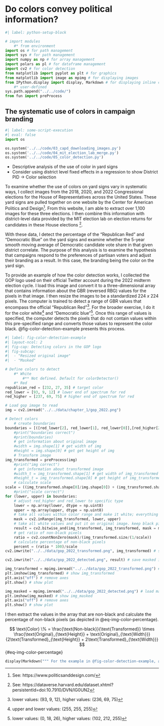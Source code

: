 # Do colors convey political information?

<!--
    # Notes:
        ## Code:
            ### pre-test:
                #### 00_pre-test.py
                #### table called pre-test
            ### Scraping:
                #### CAPD
                    ##### Execute 01_capd_text_scraping.ipynb interactively
                        ###### table called ch_1_capd_yard_signs
                    ##### Execute 02_capd_img_scraping.ipynb interactively
                        ###### table called ch_1_capd_yard_signs
                    ##### Execute 03_capd_downloading_images.py
                        ###### does so at end of 02_capd_img_scraping.ipynb
                    ##### Execute 04_mit_election_lab_merge.py
                        ###### does so in the some-script-execution block below
        ## Writing:
-->
```{python}
#| label: python-setup-block

# import modules
    #* from environment
import os # for path management
import sys # for path management
import numpy as np # for array management
import polars as pl # for dataframe management
import cv2 # for color detection
from matplotlib import pyplot as plt # for graphics
from matplotlib import image as mpimg # for displaying images
from IPython.display import display, Markdown # for displaying inline code
    #* user-defined
sys.path.append("../../code/")
from fun import preProcess
```


## The systematic use of colors in campaign branding

```{python}
#| label: some-script-execution
#| eval: false
import os

os.system('../../code/03_capd_downloading_images.py')
os.system('../../code/04_mit_election_lab_merge.py')
os.system('../../code/05_color_detection.py')
```

- Descriptive analysis of the use of color in yard signs
- Consider using district level fixed effects in a regression to show District PID $\rightarrow$ Color selection

To examine whether the use of colors on yard signs vary in systematic ways, I collect images from the 2018, 2020, and 2022 Congressional elections for the House of Representatives across the United States. These yard signs are pulled together on one website by the Center for American Politics and Design^[See: https://www.politicsanddesign.com/]. From this website, I am able to extract over 1,100 images for these three elections. I then combine this information with district-level data provided by the MIT election lab on election returns for candidates in these House elections ^[See: https://dataverse.harvard.edu/dataset.xhtml?persistentId=doi:10.7910/DVN/IG0UN2].

With these data, I detect the percentage of the "Republican Red" and "Democratic Blue" on the yard signs and examine whether the 5-year smooth moving average of Democratic candidate vote share in that given district correlate. The purpose of this analysis is to examine the hypothesis that campaigns respond to the preferences of partisan voters and adjust their branding as a result. In this case, the branding being the color on the yard sign.

To provide an example of how the color detection works, I collected the GOP logo used on their official Twitter account during the 2022 midterm election cycle. I load this image and convert it to a three-dimensional array that contains information about the GBR (reversed RBG) values for the pixels in that image. I then resize the images to be a standardized 224 $x$ 224 pixels. The computer is trained to detect a range of GBR values that encompass the official "Republican Red"^[lower values: (93, 9, 12), higher values: (236, 69, 75)]. For the broader exercise, I do it for the color white^[upper and lower values: (255, 255, 255)] and "Democratic blue"^[lower values: (0, 18, 26), higher values: (102, 212, 255)]. Once this range of values is specified, the computer detects the pixels that do not contain values within this pre-specified range and converts those values to represent the color black. @fig-color-detection-example presents this process.

```{python}
#| label: fig-color-detection-example
#| layout-ncol: 2
#| fig-cap: Detecting colors in the GOP logo
#| fig-subcap:
#|  - "Resized original image"
#|  - "Masked"

# Define colors to detect
    #* White
        #** Not defined. Default for colorDetector()
    #* Red
republican_red = [232, 27, 35] # target color
red_lower = [93, 9, 12] # lower end of spectrum for red
red_higher = [237, 69, 75] # higher end of spectrum for red

# Load gop image to read
img = cv2.imread("../../data/chapter_1/gop_2022.png")

# Detect colors
    # create boundaries 
boundaries = [([red_lower[2], red_lower[1], red_lower[0]],[red_higher[2], red_higher[1], red_higher[0]])]
    #print("boundaries correct") 
    #print(boundaries)
    # get information about original image
    #width = img.shape[1] # get width of img
    #height = img.shape[0] # get get height of img
    # Transform image
img_transformed = preProcess(img)
    #print("img correct")
    # get information about transformed image
    #width_t = img_transformed.shape[1] # get width of img_transformed
    #height_t = img_transformed.shape[0] # get height of img_transformed
    # calculate scale
scale = ((img_transformed.shape[0]/img.shape[0]) + (img_transformed.shape[1]/img.shape[1]))/2
    #print("scale correct")
for (lower, upper) in boundaries:
    # adjust red_higher and red_lower to specific type
    lower = np.array(lower, dtype = np.uint8)
    upper = np.array(upper, dtype = np.uint8)
    # take all values within color range and make it white; everything else black
    mask = cv2.inRange(img_transformed, lower, upper)
    # take all white values and put it on original image. keep black pixels black
    result = cv2.bitwise_and(img_transformed, img_transformed, mask = mask)
    # get ratio of non-black pixels
    ratio = cv2.countNonZero(mask)/(img_transformed.size/(1/scale))
    # calculate percentage of non-black pixels
    percent = (ratio * 100)/scale
cv2.imwrite("../../data/gop_2022_transformed.png", img_transformed) # save transformed image

cv2.imwrite("../../data/gop_2022_detected.png", result) # save masked image

img_transformed = mpimg.imread("../../data/gop_2022_transformed.png") # load transformed image
plt.imshow(img_transformed) # show img_transformed
plt.axis("off") # remove axes
plt.show() # show plot

img_masked = mpimg.imread("../../data/gop_2022_detected.png") # load masked image
plt.imshow(img_masked) # show img_masked
plt.axis("off") # remove axes
plt.show() # show plot
```

I then extract the values in the array that are non-black and calculate the percentage of non-black pixels (as depicted in @eq-img-color-percentage).  


$$
\text{Color} \% = \frac{\text{Non-black}}{\text{Transformed}} \times \frac{\text{Original}_{\text{Height}} + \text{Original}_{\text{Width}}}{2\text{Transformed}_{\text{Height}} + 2\text{Transformed}_{\text{Width}}}
$$ {#eq-img-color-percentage}

```{python}
display(Markdown(""" For the example in @fig-color-detection-example, about {percent} of the image is red.""".format(percent = f'{percent:.2f}')))
```

